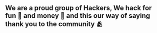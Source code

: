 ## We are a proud group of Hackers, We hack for fun 👻 and money 🤑 and this our way of saying thank you to the community 🫂